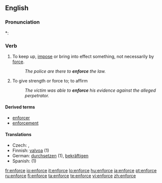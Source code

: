 ==English==

===Pronunciation===
*: {{rhymes|enforce}}

===Verb===
{{en-verb|enforc|ing}}

# To keep up, [[impose]] or bring into effect something, not necessarily by [[force]].
#: ''The police are there to '''enforce''' the law.''
# To give strength or force to; to affirm
#: ''The victim was able to '''enforce''' his evidence against the alleged perpetrator.''

====Derived terms====
* [[enforcer]]
* [[enforcement]]

====Translations====
* Czech: {{t-|cs|prosadit}}, {{t-|cs|vynutit}}
* Finnish: [[valvoa]] (1)
* German: [[durchsetzen]] (1), [[bekräftigen]]
* Spanish: {{t-|es|imponer}} (1)

[[fr:enforce]]
[[io:enforce]]
[[it:enforce]]
[[lo:enforce]]
[[hu:enforce]]
[[ja:enforce]]
[[pt:enforce]]
[[ru:enforce]]
[[fi:enforce]]
[[ta:enforce]]
[[te:enforce]]
[[vi:enforce]]
[[zh:enforce]]
